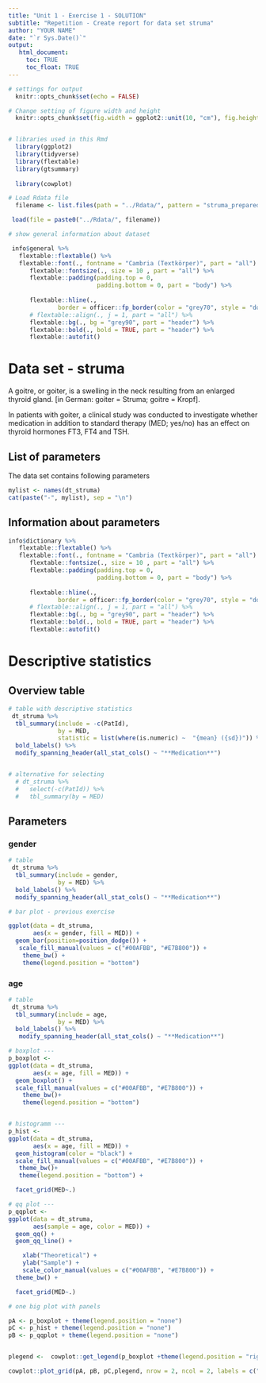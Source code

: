 ```yaml
---
title: "Unit 1 - Exercise 1 - SOLUTION"
subtitle: "Repetition - Create report for data set struma"
author: "YOUR NAME"
date: "`r Sys.Date()`"
output: 
   html_document:
     toc: TRUE
     toc_float: TRUE
---
```


```r
# settings for output
  knitr::opts_chunk$set(echo = FALSE)

# Change setting of figure width and height
  knitr::opts_chunk$set(fig.width = ggplot2::unit(10, "cm"), fig.height = ggplot2::unit(8, "cm"))


# libraries used in this Rmd
  library(ggplot2)
  library(tidyverse)
  library(flextable)
  library(gtsummary)
  
  library(cowplot)
```

```r
# Load Rdata file
  filename <- list.files(path = "../Rdata/", pattern = "struma_prepared")

 load(file = paste0("../Rdata/", filename))

# show general information about dataset

 info$general %>% 
   flextable::flextable() %>% 
   flextable::font(., fontname = "Cambria (Textkörper)", part = "all") %>%
      flextable::fontsize(., size = 10 , part = "all") %>%
      flextable::padding(padding.top = 0,
                         padding.bottom = 0, part = "body") %>% 
  
      flextable::hline(.,
              border = officer::fp_border(color = "grey70", style = "dotted")) %>%
      # flextable::align(., j = 1, part = "all") %>%
      flextable::bg(., bg = "grey90", part = "header") %>% 
      flextable::bold(., bold = TRUE, part = "header") %>% 
      flextable::autofit()  

```

# Data set - struma

A goitre, or goiter, is a swelling in the neck resulting from an enlarged thyroid gland. 
[in German: goiter = Struma; goitre = Kropf].


In patients with goiter, a clinical study was conducted to investigate whether medication in addition to standard therapy (MED; yes/no) has an effect on thyroid hormones FT3, FT4 and TSH. 

## List of parameters
The data set contains following parameters

```r
mylist <- names(dt_struma)
cat(paste("-", mylist), sep = "\n")
```

## Information about parameters
```r
info$dictionary %>% 
   flextable::flextable() %>% 
   flextable::font(., fontname = "Cambria (Textkörper)", part = "all") %>%
      flextable::fontsize(., size = 10 , part = "all") %>%
      flextable::padding(padding.top = 0,
                         padding.bottom = 0, part = "body") %>% 
  
      flextable::hline(.,
              border = officer::fp_border(color = "grey70", style = "dotted")) %>%
      # flextable::align(., j = 1, part = "all") %>%
      flextable::bg(., bg = "grey90", part = "header") %>% 
      flextable::bold(., bold = TRUE, part = "header") %>% 
      flextable::autofit()  
```

# Descriptive statistics 
## Overview table
```r
# table with descriptive statistics
 dt_struma %>%
  tbl_summary(include = -c(PatId),
              by = MED,
              statistic = list(where(is.numeric) ~  "{mean} ({sd})")) %>% 
  bold_labels() %>% 
  modify_spanning_header(all_stat_cols() ~ "**Medication**") 


# alternative for selecting
  # dt_struma %>%
  #   select(-c(PatId)) %>% 
  #   tbl_summary(by = MED)
```

## Parameters
### gender

```r
# table 
 dt_struma %>%
  tbl_summary(include = gender,
              by = MED) %>% 
  bold_labels() %>% 
  modify_spanning_header(all_stat_cols() ~ "**Medication**") 

```


```r
# bar plot - previous exercise

ggplot(data = dt_struma,
       aes(x = gender, fill = MED)) +
  geom_bar(position=position_dodge()) +
   scale_fill_manual(values = c("#00AFBB", "#E7B800")) +
    theme_bw() +
    theme(legend.position = "bottom")

```



### age
```r
# table 
 dt_struma %>%
  tbl_summary(include = age,
              by = MED) %>% 
  bold_labels() %>% 
   modify_spanning_header(all_stat_cols() ~ "**Medication**")  

```

```r

# boxplot ---
p_boxplot <- 
ggplot(data = dt_struma,
       aes(x = age, fill = MED)) +
  geom_boxplot() +
  scale_fill_manual(values = c("#00AFBB", "#E7B800")) +
    theme_bw()+
    theme(legend.position = "bottom")


# histogramm ---
p_hist <- 
ggplot(data = dt_struma,
       aes(x = age, fill = MED)) +
  geom_histogram(color = "black") +
  scale_fill_manual(values = c("#00AFBB", "#E7B800")) +
   theme_bw()+
   theme(legend.position = "bottom") +

  facet_grid(MED~.)

# qq plot ---
p_qqplot <-
ggplot(data = dt_struma,
       aes(sample = age, color = MED)) +
  geom_qq() +
  geom_qq_line() +

    xlab("Theoretical") +
    ylab("Sample") +
    scale_color_manual(values = c("#00AFBB", "#E7B800")) +
  theme_bw() +

  facet_grid(MED~.)

# one big plot with panels

pA <- p_boxplot + theme(legend.position = "none")
pC <- p_hist + theme(legend.position = "none")
pB <- p_qqplot + theme(legend.position = "none")


plegend <-  cowplot::get_legend(p_boxplot +theme(legend.position = "right")) #cowplot::get_plot_component(plot, 'guide-box-top', return_all = TRUE) 

cowplot::plot_grid(pA, pB, pC,plegend, nrow = 2, ncol = 2, labels = c("A", "B", "C", NA))

```


